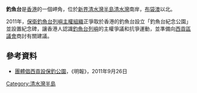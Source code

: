 {{otheruses|other=「'''釣魚台'''」的其他意思|釣魚台 (消歧義)}}
'''釣魚台'''是[[香港|香港]]的一個岬角，位於[[新界|新界]][[清水灣半島|清水灣半島]][[清水灣|清水灣]]南岸，[[布袋澳|布袋澳]]以北。

2011年，[[保釣運動|保衛釣魚台列嶼主權組織]]正爭取於香港的釣魚台設立「釣魚台紀念公園」並設置紀念碑，讓香港人認識[[釣魚台列嶼|釣魚台列嶼]]的主權爭議和抗爭運動，並準備向[[西貢區議會|西貢區議會]]商討有關建議。

==參考資料==
*[http://news.sina.com.hk/news/2/1/1/2445951/1.html 團體倡西貢設保釣公園]{{dead link|date=2018年4月 |bot=InternetArchiveBot |fix-attempted=yes }}，《明報》，2011年9月26日

{{香港地理小作品}}

[[Category:清水灣半島|Category:清水灣半島]]